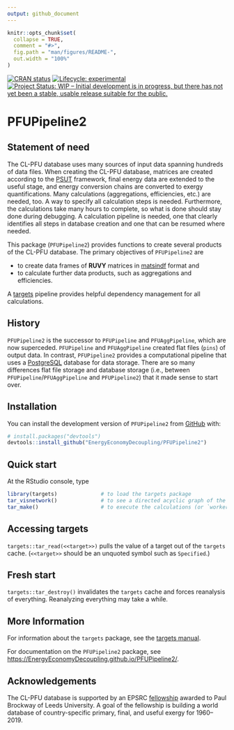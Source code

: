 ```yaml
---
output: github_document
---
```


<!-- *********** -->
<!-- Note: README.md is generated from README.Rmd.   -->
<!-- Be sure to edit README.Rmd and generate the README.md file by Cmd/Ctl-shift-K -->
<!-- *********** -->

```r
knitr::opts_chunk$set(
  collapse = TRUE,
  comment = "#>",
  fig.path = "man/figures/README-",
  out.width = "100%"
)
```

<!-- badges: start -->
[![CRAN status](https://www.r-pkg.org/badges/version/PFUPipeline2)](https://cran.r-project.org/package=PFUPipeline2)
[![Lifecycle: experimental](https://img.shields.io/badge/lifecycle-experimental-orange.svg)](https://lifecycle.r-lib.org/articles/stages.html#experimental)
[![Project Status: WIP – Initial development is in progress, but there has not yet been a stable, usable release suitable for the public.](https://www.repostatus.org/badges/latest/wip.svg)](https://www.repostatus.org/#wip)
<!-- [![DOI](https://zenodo.org/badge/DOI/10.5281/zenodo.5228375.svg)](https://doi.org/10.5281/zenodo.5228375) -->
<!-- badges: end -->

# PFUPipeline2

## Statement of need

The CL-PFU database uses many sources of input data
spanning hundreds of data files. 
When creating the CL-PFU database, 
matrices are created according to the 
[PSUT](https://www.sciencedirect.com/science/article/pii/S0306261918308298?via%3Dihub)
framework, 
final energy data are extended to the useful stage, and 
energy conversion chains are converted to exergy quantifications.
Many calculations (aggregations, efficiencies, etc.)
are needed, too.
A way to specify all calculation steps is needed.
Furthermore, the calculations take many hours to complete, 
so what is done should stay done
during debugging.
A calculation pipeline is needed, 
one that clearly identifies all steps in database creation
and one that can be resumed where needed.

This package (`PFUPipeline2`) provides functions to create
several products of the CL-PFU database.
The primary objectives of `PFUPipeline2` are

* to create data frames
  of **RUVY** matrices in [matsindf](https://MatthewHeun.github.io/matsindf/) format and
* to calculate further data products, such as aggregations and efficiencies.

A [targets](https://docs.ropensci.org/targets/) pipeline
provides helpful dependency management for all calculations.


## History

`PFUPipeline2` is the successor to `PFUPipeline` and `PFUAggPipeline`, 
which are now superceded.
`PFUPipeline` and `PFUAggPipeline` created flat files (`pins`) of output data.
In contrast, 
`PFUPipeline2` provides a computational pipeline that
uses a [PostgreSQL](https://www.postgresql.org) database
for data storage.
There are so many differences flat file storage and database storage
(i.e., between `PFUPipeline`/`PFUAggPipeline` and `PFUPipeline2`)
that it made sense to start over.


## Installation

You can install the development version of `PFUPipeline2` from [GitHub](https://github.com/) with:

``` r
# install.packages("devtools")
devtools::install_github("EnergyEconomyDecoupling/PFUPipeline2")
```

## Quick start

At the RStudio console, type

``` r
library(targets)              # to load the targets package   
tar_visnetwork()              # to see a directed acyclic graph of the calculations that will take place   
tar_make()                    # to execute the calculations (or `workers = 8`, if you have enough cores)
```


## Accessing targets

`targets::tar_read(<<target>>)` pulls the value of a target out of the `targets` cache. 
(`<<target>>` should be an unquoted symbol such as `Specified`.)


## Fresh start

`targets::tar_destroy()` invalidates the `targets` cache and forces reanalysis of everything.
Reanalyzing everything may take a while.


## More Information

For information about the `targets` package, 
see the [targets manual](https://books.ropensci.org/targets/).

For documentation on the `PFUPipeline2` package, 
see <https://EnergyEconomyDecoupling.github.io/PFUPipeline2/>.


## Acknowledgements

The CL-PFU database is supported by an EPSRC
[fellowship](https://environment.leeds.ac.uk/energy-climate-change-mitigation/dir-record/research-projects/1773/epsrc-fellowship-applying-thermodynamic-laws-to-the-energy-gdp-decoupling-problem)
awarded to Paul Brockway of Leeds University.
A goal of the fellowship is building
a world database of country-specific primary, final, and useful exergy 
for 1960--2019.
